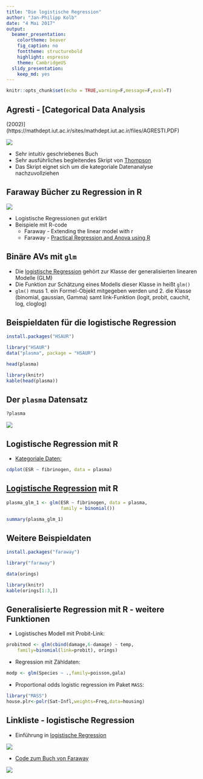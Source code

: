 ```yaml
---
title: "Die logistische Regression"
author: "Jan-Philipp Kolb"
date: "4 Mai 2017"
output:
  beamer_presentation:
    colortheme: beaver
    fig_caption: no
    fonttheme: structurebold
    highlight: espresso
    theme: CambridgeUS
  slidy_presentation:
    keep_md: yes
---
```



```r
knitr::opts_chunk$set(echo = TRUE,warning=F,message=F,eval=T)
```


## Agresti - [Categorical Data Analysis
 (2002)](https://mathdept.iut.ac.ir/sites/mathdept.iut.ac.ir/files/AGRESTI.PDF)

![](figure/CDAagresti.PNG)

-  Sehr intuitiv geschriebenes Buch
-  Sehr ausführliches begleitendes Skript von [Thompson](http://statweb.stanford.edu/~owen/courses/306a/Splusdiscrete2.pdf)
-  Das Skript eignet sich um die kategoriale Datenanalyse nachzuvollziehen

## Faraway Bücher zu Regression in R

![](figure/Faraway.PNG)

-  Logistische Regressionen gut erklärt
-  Beispiele mit R-code
    - Faraway - Extending the linear model with r
    - Faraway - [Practical Regression and Anova using R](https://cran.r-project.org/doc/contrib/Faraway-PRA.pdf)
    
    
## Binäre AVs mit `glm`

-  Die [logistische Regression](http://data.princeton.edu/R/glms.html) gehört zur Klasse der generalisierten linearen Modelle (GLM)
-  Die Funktion zur Schätzung eines Modells dieser Klasse in heißt `glm()`
-  `glm()` muss 1. ein Formel-Objekt mitgegeben werden und 2. die Klasse (binomial, gaussian, Gamma) samt link-Funktion (logit, probit, cauchit, log, cloglog)

## Beispieldaten für die logistische Regression 

```r
install.packages("HSAUR")
```

```r
library("HSAUR")
data("plasma", package = "HSAUR")
```

```r
head(plasma)
```

```r
library(knitr)
kable(head(plasma))
```

## Der `plasma` Datensatz

```r
?plasma
```


![](figure/plasmaData.PNG)


##  Logistische Regression mit R

- [Kategoriale Daten: ](http://homepage.univie.ac.at/herbert.nagel/KategorialeDaten.pdf)

```r
cdplot(ESR ~ fibrinogen, data = plasma)
```

## [Logistische Regression](http://ww2.coastal.edu/kingw/statistics/R-tutorials/logistic.html) mit R

```r
plasma_glm_1 <- glm(ESR ~ fibrinogen, data = plasma, 
                    family = binomial())
```

```r
summary(plasma_glm_1)
```



## Weitere Beispieldaten

```r
install.packages("faraway")
```


```r
library("faraway")
```


```r
data(orings)
```

```r
library(knitr)
kable(orings[1:3,])
```


## Generalisierte Regression mit R - weitere Funktionen

- Logistisches Modell mit Probit-Link:

```r
probitmod <- glm(cbind(damage,6-damage) ~ temp, 
	family=binomial(link=probit), orings)
```

- Regression mit Zähldaten:

```r
modp <- glm(Species ~ .,family=poisson,gala)
```

- Proportional odds logistic regression im Paket `MASS`:

```r
library("MASS")
house.plr<-polr(Sat~Infl,weights=Freq,data=housing)
```

## Linkliste - logistische Regression

-  Einführung in [logistische Regression](http://ww2.coastal.edu/kingw/statistics/R-tutorials/logistic.html)

![](figure/Rtutorials.PNG)

-  [Code zum Buch von Faraway](http://www.maths.bath.ac.uk/~jjf23/ELM/scripts/binary.R)

![](figure/orings.PNG)
